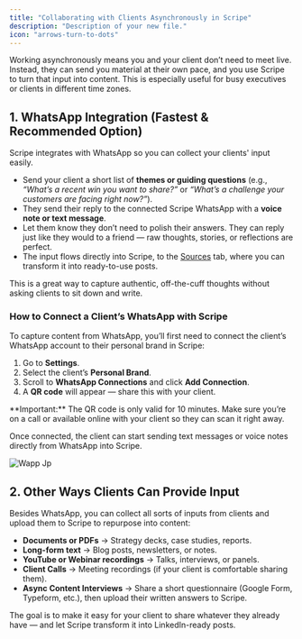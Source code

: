 ```yaml
---
title: "Collaborating with Clients Asynchronously in Scripe"
description: "Description of your new file."
icon: "arrows-turn-to-dots"
---
```


Working asynchronously means you and your client don’t need to meet live. Instead, they can send you material at their own pace, and you use Scripe to turn that input into content. This is especially useful for busy executives or clients in different time zones.

## 1. WhatsApp Integration (Fastest & Recommended Option)

Scripe integrates with WhatsApp so you can collect your clients' input easily. 

- Send your client a short list of **themes or guiding questions** (e.g., _“What’s a recent win you want to share?”_ or _“What’s a challenge your customers are facing right now?”_).
- They send their reply to the connected Scripe WhatsApp with a **voice note or text message**.
- Let them know they don’t need to polish their answers. They can reply just like they would to a friend — raw thoughts, stories, or reflections are perfect. 
- The input flows directly into Scripe, to the [Sources](/editor/sources) tab, where you can transform it into ready-to-use posts.

<Tip>
  This is a great way to capture authentic, off-the-cuff thoughts without asking clients to sit down and write.
</Tip>

### How to Connect a Client’s WhatsApp with Scripe

To capture content from WhatsApp, you’ll first need to connect the client’s WhatsApp account to their personal brand in Scripe:

1. Go to **Settings**.
2. Select the client’s **Personal Brand**.
3. Scroll to **WhatsApp Connections** and click **Add Connection**.
4. A **QR code** will appear — share this with your client.

<Warning>
  **Important:** The QR code is only valid for 10 minutes. Make sure you’re on a call or available online with your client so they can scan it right away.
</Warning>

Once connected, the client can start sending text messages or voice notes directly from WhatsApp into Scripe.

![Wapp Jp](/images/wapp.jpg)

## 2. Other Ways Clients Can Provide Input

Besides WhatsApp, you can collect all sorts of inputs from clients and upload them to Scripe to repurpose into content:

- **Documents or PDFs** → Strategy decks, case studies, reports.
- **Long-form text** → Blog posts, newsletters, or notes.
- **YouTube or Webinar recordings** → Talks, interviews, or panels.
- **Client Calls** → Meeting recordings (if your client is comfortable sharing them).
- **Async Content Interviews** → Share a short questionnaire (Google Form, Typeform, etc.), then upload their written answers to Scripe.

The goal is to make it easy for your client to share whatever they already have — and let Scripe transform it into LinkedIn-ready posts.